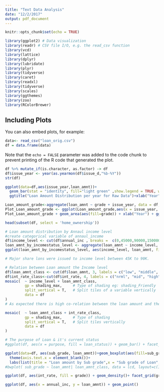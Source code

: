 ---
title: "Text Data Analysis"
date: "12/2/2017"
output: pdf_document
---

```{r setup, include=FALSE}
knitr::opts_chunk$set(echo = TRUE)
```

```{r}
library(ggplot2) # Data visualization
library(readr) # CSV file I/O, e.g. the read_csv function
library(vcd)
library(lattice)
library(dplyr)
library(lubridate)
library(plyr)
library(tidyverse)
library(caret)
library(readxl)
library(tidyverse)
library(scales)
library(ggthemes)
library(zoo)
library(RColorBrewer)
```

## Including Plots

You can also embed plots, for example:

```{r pressure, echo=FALSE}
data<- read_csv("loan_orig.csv")
df = data.frame(data)
```

Note that the `echo = FALSE` parameter was added to the code chunk to prevent printing of the R code that generated the plot.


```{r}
df %>% mutate_if(is.character, as.factor) -> df
df$issue_year <- year(as.yearmon(df$issue_d,"%b-%Y"))
str(df)
```

```{r}

ggplot(data=df,aes(issue_year,loan_amnt))+ 
  geom_bar(stat = "identity", fill="light green" ,show.legend = TRUE, width = 0.5)+ ylab("Loan amount")+
  ggtitle("Loan Amount Distribution per year for Raw Data")+xlab("Year")
```

```{r}
Loan_amount_grade<-aggregate(loan_amnt ~ grade + issue_year, data = df, sum)
Plot_Loan_amount_grade <- ggplot(Loan_amount_grade,aes(x = issue_year, y = loan_amnt))
Plot_Loan_amount_grade + geom_area(aes(fill=grade)) + xlab("Year") + ggtitle('Loan amount distribution by year by grade for Raw Data')
```
```{r}
head(subset(df, select = 'home_ownership'))
```



```{r}
# Loan amount distribution by Annaul income level  
#create categorical variable of annaul_income
df$income_level <- cut(df$annual_inc , breaks =  c(0,45000,90000,150000,200000,300000,9500000),dig.lab = 7)
loan_amnt_by_incomestatus_level <- aggregate(loan_amnt ~ income_level, data = df, sum)
ggplot(loan_amnt_by_incomestatus_level, aes(income_level, loan_amnt, fill = income_level)) + geom_bar(stat = "identity") + scale_x_discrete(breaks=NULL)

# Major share lons were issued to income level between 45K to 90K.
```

```{r}
# Relation between Loan amount the Income level
df$loan_amnt_class <- cut(df$loan_amnt, 3, labels = c("low", "middle", "high"))
df$int_rate_class<-cut(df$int_rate, 4, labels = c("nrml", "mid", "high", "vhigh"))
mosaic(  ~ income_level + loan_amnt_class, 
         gp = shading_max,     # Type of shading eg: shading_Friendly
         split_vertical = T,   # Split tiles of a variable vertically
         data = df
)
# As expected there is high co-relation between the loan amount and the income level
```

```{r}
mosaic(  ~ loan_amnt_class + int_rate_class, 
         gp = shading_max,     # Type of shading
         split_vertical = T,   # Split tiles vertically
         data = df
)
```

```{r}
# The purpose of Loan & it's current status 
#ggplot(df, aes(x = purpose, fill = loan_status)) + geom_bar() + facet_grid(term ~.) + coord_flip()
```

```{r}
ggplot(data=df, aes(sub_grade, loan_amnt))+geom_boxplot(aes(fill=sub_grade))+
  theme(axis.text.x = element_blank())+
  labs(list(title = "Loan amount by Sub grade",x = "Sub grade of Loan",y = "Loan Amount")) 
#bwplot( sub_grade ~ loan_amnt| loan_amnt_class, data = lcd, layout=c(1,3) )
```

```{r}
ggplot(df, aes(int_rate, fill = grade)) + geom_density()+ facet_grid(grade ~ term, scales = "free",space = "free") +  theme(strip.text.y = element_text(angle = 0))
```

```{r}
ggplot(df, aes(x = annual_inc, y = loan_amnt)) + geom_point()
```

